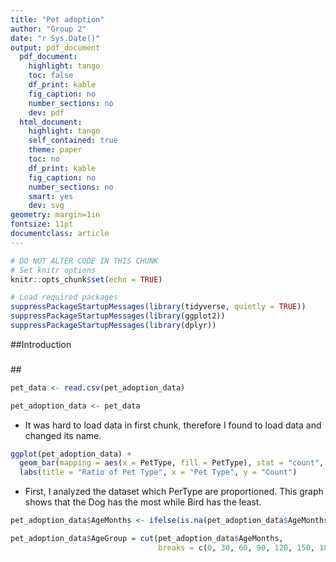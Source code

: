 ---
title: "Pet adoption"
author: "Group 2"
date: "r Sys.Date()"
output: pdf_document
  pdf_document:
    highlight: tango
    toc: false
    df_print: kable
    fig_caption: no
    number_sections: no
    dev: pdf
  html_document:
    highlight: tango
    self_contained: true
    theme: paper
    toc: no
    df_print: kable
    fig_caption: no
    number_sections: no
    smart: yes
    dev: svg
geometry: margin=1in
fontsize: 11pt
documentclass: article
---

```{r setup, include = FALSE}
# DO NOT ALTER CODE IN THIS CHUNK
# Set knitr options
knitr::opts_chunk$set(echo = TRUE)

# Load required packages
suppressPackageStartupMessages(library(tidyverse, quietly = TRUE))
suppressPackageStartupMessages(library(ggplot2))
suppressPackageStartupMessages(library(dplyr))

```

##Introduction

###

##<EDA>
```{r}
pet_data <- read.csv(pet_adoption_data)
```

```{r}
pet_adoption_data <- pet_data
```

* It was hard to load data in first chunk, therefore I found to load data and changed its name.

```{r}
ggplot(pet_adoption_data) +
  geom_bar(mapping = aes(x = PetType, fill = PetType), stat = "count", color = "black") +
  labs(title = "Ratio of Pet Type", x = "Pet Type", y = "Count")
```
* First, I analyzed the dataset which PerType are proportioned. This graph shows that the Dog has the most while Bird has the least.

```{r}
pet_adoption_data$AgeMonths <- ifelse(is.na(pet_adoption_data$AgeMonths), 0, pet_adoption_data$AgeMonths)

pet_adoption_data$AgeGroup = cut(pet_adoption_data$AgeMonths,
                                 breaks = c(0, 30, 60, 90, 120, 150, 180, Inf),                                 labels = c("0-30 months", "31-60 months", "61-90 months", "91-120 months", "121-150 months", "151-180 months", "181+ months"), right = FALSE)
```